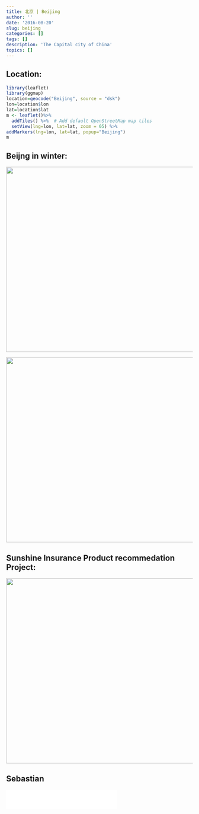 ```yaml
---
title: 北京 | Beijing
author: ''
date: '2016-08-20'
slug: beijing
categories: []
tags: []
description: 'The Capital city of China'
topics: []
---
```


## Location:
```r
library(leaflet)
library(ggmap)
location=geocode("Beijing", source = "dsk")
lon=location$lon
lat=location$lat
m <- leaflet()%>%
  addTiles() %>%  # Add default OpenStreetMap map tiles
  setView(lng=lon, lat=lat, zoom = 05) %>%
addMarkers(lng=lon, lat=lat, popup="Beijing")
m

```


## Beijng in winter:

![](/post/2016-08-20-beijing_files/beijing16_001.jpg){width=730px height=500px}

![](/post/2016-08-20-beijing_files/beijing16_002.jpg){width=730px height=500px}


## Sunshine Insurance Product recommedation Project:
![](/post/2016-08-20-beijing_files/beijing16_003.jpg){width=700px height=500px}


## Sebastian

<iframe frameborder="no" border="0" marginwidth="0" marginheight="0" autoplay="true" width=298 height=52 src="//music.163.com/outchain/player?type=2&id=1041728&autoplay=true&auto=1&height=32"></iframe>



